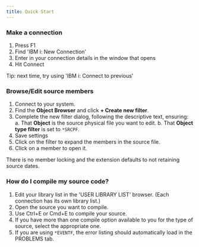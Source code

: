 ```yaml
---
title: Quick Start
---
```



### Make a connection

1. Press F1
2. Find 'IBM i: New Connection'
3. Enter in your connection details in the window that opens
4. Hit Connect

Tip: next time, try using 'IBM i: Connect to previous'

### Browse/Edit source members

1. Connect to your system.
2. Find the **Object Browser** and click **+ Create new filter**.
3. Complete the new filter dialog, following the descriptive text, ensuring:
   a. That **Object** is the source physical file you want to edit.
   b. That **Object type filter** is set to `*SRCPF`.
4. Save settings
5. Click on the filter to expand the members in the source file.
6. Click on a member to open it.

<Aside type="note">
   There is no member locking and the extension defaults to not retaining source dates.
</Aside>

### How do I compile my source code?

1. Edit your library list in the 'USER LIBRARY LIST' browser. (Each connection has its own library list.)
2. Open the source you want to compile.
3. Use Ctrl+E or Cmd+E to compile your source.
4. If you have more than one compile option available to you for the type of source, select the appropriate one.
5. If you are using `*EVENTF`, the error listing should automatically load in the PROBLEMS tab.
